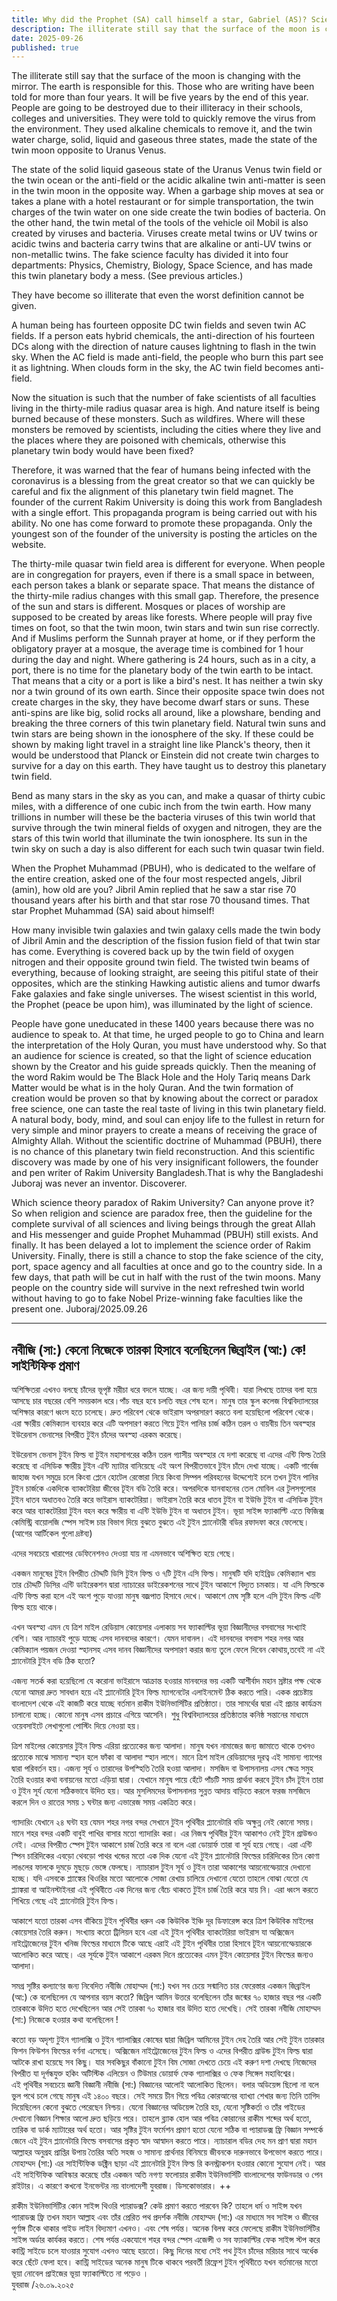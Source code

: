 ```yaml
---
title: Why did the Prophet (SA) call himself a star, Gabriel (AS)? Scientific evidence
description: The illiterate still say that the surface of the moon is changing with the mirror. The earth is responsible for this. Those who are writing have been told for more than four years. It will be five years by the end of this year. People are going to be destroyed due to their illiteracy in their schools, colleges and universities.
date: 2025-09-26
published: true
---
```


The illiterate still say that the surface of the moon is changing with the mirror. The earth is responsible for this. Those who are writing have been told for more than four years. It will be five years by the end of this year. People are going to be destroyed due to their illiteracy in their schools, colleges and universities. They were told to quickly remove the virus from the environment. They used alkaline chemicals to remove it, and the twin water charge, solid, liquid and gaseous three states, made the state of the twin moon opposite to Uranus Venus.

The state of the solid liquid gaseous state of the Uranus Venus twin field or the twin ocean or the anti-field or the acidic alkaline twin anti-matter is seen in the twin moon in the opposite way. When a garbage ship moves at sea or takes a plane with a hotel restaurant or for simple transportation, the twin charges of the twin water on one side create the twin bodies of bacteria. On the other hand, the twin metal of the tools of the vehicle oil Mobil is also created by viruses and bacteria. Viruses create metal twins or UV twins or acidic twins and bacteria carry twins that are alkaline or anti-UV twins or non-metallic twins. The fake science faculty has divided it into four departments: Physics, Chemistry, Biology, Space Science, and has made this twin planetary body a mess. (See previous articles.)

They have become so illiterate that even the worst definition cannot be given.

A human being has fourteen opposite DC twin fields and seven twin AC fields. If a person eats hybrid chemicals, the anti-direction of his fourteen DCs along with the direction of nature causes lightning to flash in the twin sky. When the AC field is made anti-field, the people who burn this part see it as lightning. When clouds form in the sky, the AC twin field becomes anti-field.

Now the situation is such that the number of fake scientists of all faculties living in the thirty-mile radius quasar area is high. And nature itself is being burned because of these monsters. Such as wildfires. Where will these monsters be removed by scientists, including the cities where they live and the places where they are poisoned with chemicals, otherwise this planetary twin body would have been fixed?

Therefore, it was warned that the fear of humans being infected with the coronavirus is a blessing from the great creator so that we can quickly be careful and fix the alignment of this planetary twin field magnet. The founder of the current Rakim University is doing this work from Bangladesh with a single effort. This propaganda program is being carried out with his ability. No one has come forward to promote these propaganda. Only the youngest son of the founder of the university is posting the articles on the website.

The thirty-mile quasar twin field area is different for everyone. When people are in congregation for prayers, even if there is a small space in between, each person takes a blank or separate space. That means the distance of the thirty-mile radius changes with this small gap. Therefore, the presence of the sun and stars is different. Mosques or places of worship are supposed to be created by areas like forests. Where people will pray five times on foot, so that the twin moon, twin stars and twin sun rise correctly. 
And if Muslims perform the Sunnah prayer at home, or if they perform the obligatory prayer at a mosque, the average time is combined for 1 hour during the day and night.
Where gathering is 24 hours, such as in a city, a port, there is no time for the planetary body of the twin earth to be intact. That means that a city or a port is like a bird's nest. It has neither a twin sky nor a twin ground of its own earth. Since their opposite space twin does not create charges in the sky, they have become dwarf stars or suns. These anti-spins are like big, solid rocks all around, like a plowshare, bending and breaking the three corners of this twin planetary field. Natural twin suns and twin stars are being shown in the ionosphere of the sky. If these could be shown by making light travel in a straight line like Planck's theory, then it would be understood that Planck or Einstein did not create twin charges to survive for a day on this earth. They have taught us to destroy this planetary twin field.

Bend as many stars in the sky as you can, and make a quasar of thirty cubic miles, with a difference of one cubic inch from the twin earth. How many trillions in number will these be the bacteria viruses of this twin world that survive through the twin mineral fields of oxygen and nitrogen, they are the stars of this twin world that illuminate the twin ionosphere. Its sun in the twin sky on such a day is also different for each such twin quasar twin field.

When the Prophet Muhammad (PBUH), who is dedicated to the welfare of the entire creation, asked one of the four most respected angels, Jibril (amin), how old are you? Jibril Amin replied that he saw a star rise 70 thousand years after his birth and that star rose 70 thousand times. That star Prophet Muhammad (SA) said about himself!

How many invisible twin galaxies and twin galaxy cells made the twin body of Jibril Amin and the description of the fission fusion field of that twin star has come. Everything is covered back up by the twin field of oxygen nitrogen and their opposite ground twin field. The twisted twin beams of everything, because of looking straight, are seeing this pitiful state of their opposites, which are the stinking Hawking autistic aliens and tumor dwarfs
Fake galaxies and fake single universes.
The wisest scientist in this world, the Prophet (peace be upon him), was illuminated by the light of science.  

People have gone uneducated in these 1400 years because there was no audience to speak to. At that time, he urged people to go to China and learn the interpretation of the Holy Quran, you must have understood why. So that an audience for science is created, so that the light of science education shown by the Creator and his guide spreads quickly. Then the meaning of the word Rakim would be The Black Hole and the Holy  Tariq means Dark Matter would be what is in the holy Quran. And the twin formation of creation would be proven so that by knowing about the correct or paradox free science, one can taste the real taste of living in this twin planetary field. A natural body, body, mind, and soul can enjoy life to the fullest in return for very simple and minor prayers to create a means of receiving the grace of Almighty Allah.
Without the scientific doctrine of Muhammad (PBUH), there is no chance of this planetary twin field reconstruction. And this scientific discovery was made by one of his very insignificant followers, the founder and pen writer of Rakim University Bangladesh.That is why the Bangladeshi Juboraj was never an inventor. Discoverer.

Which science theory paradox of Rakim University? Can anyone prove it? So when religion and science are paradox free, then the guideline for the complete survival of all sciences and living beings through the great Allah and His messenger and guide Prophet Muhammad (PBUH) still exists. And finally.
It has been delayed a lot to implement the science order of Rakim University. Finally, there is still a chance to stop the fake science of the city, port, space agency and all faculties at once and go to the country side. In a few days, that path will be cut in half with the rust of the twin moons. Many people on the country side will survive in the next refreshed twin world without having to go to fake Nobel Prize-winning fake faculties like the present one.
Juboraj/2025.09.26

---

## নবীজি (সা:) কেনো নিজেকে তারকা হিসাবে বলেছিলেন জিব্রাইল (আ:) কে! সাইন্টিফিক প্রমাণ

অশিক্ষিতরা এখনও বলছে চাঁদের ভূপৃষ্ট মরীচা ধরে বদলে যাচ্ছে। এর জন‍্য দায়ী পৃথিবী। যারা লিখছে তাদের বলা হয়ে আসছে চার বছরের বেশি সময়কাল ধরে।পাঁচ বছর হবে চলতি বছর শেষ হলে। মানুষ তার স্কুল কলেজ বিশ্ববিদ্যালয়ের অশিক্ষার কারণে ধ্বংস হতে চলেছে। দ্রুত পরিবেশ থেকে ভাইরাস অপরসারণ করতে বলা হয়েছিলো পরিবেশ থেকে।  এরা ক্ষারীয় কেমিক‍্যাল ব‍্যবহার করে এটি অপসারণ করতে গিয়ে টুইন পানির চার্জ কঠিন তরল ও বায়বীয় তিন অবস্হার ইউরেনাস ভেনাসের বিপরীত টুইন চাঁদের অবস্হা এরকম করেছে। 

ইউরেনাস ভেনাস টুইন ফিল্ড বা টুইন মহাসাগরের কঠিন তরল গ‍্যাসীয় অবস্হার যে দশা করেছে বা এদের এন্টি ফিল্ড তৈরি করেছে বা এসিডিক ক্ষারীয় টুইন এন্টি  ম‍্যাটার বানিয়েছে এই অংশ বিপরীতভাবে টুইন চাঁদে দেখা যাচ্ছে। একটি গার্বেজ জাহাজ যখন সমুদ্রে চলে কিংবা প্লেনে হোটেল রেস্তোরা নিয়ে কিংবা সিম্পল  পরিবহনের উদ্দেশ‍্যেই চলে তখন টুইন পানির  টুইন চার্জকে একদিকে ব‍্যাকটেরিয়া জীবের টূইন বডি তৈরি করে। অপরদিকে  যানবাহনের তেল মোবিল এর টুলসগুলোর টুইন ধাতব অধাতবও তৈরি করে ভাইরাস ব‍্যাকটেরিয়া। ভাইরাস তৈরি করে ধাতব টুইন বা  ইউভি টুইন বা এসিডিক টুইন করে আর ব‍্যাকটেরিয়া টুইন বহন করে ক্ষারীয় বা এন্টি ইউভি টুইন বা অধাতব টুইন। ভূয়া সাইন্স ফ‍্যাকাল্টি এতে ফিজিক্স কেমিস্ট্রি বায়োলজি স্পেস সাইন্স  চার বিভাগ দিয়ে বুঝতে বুঝতে এই টুইন প্ল‍্যানেটারী বডির রফাদফা করে ফেলেছে। (আগের আর্টিকেল গুলো দ্রষ্টব‍্য)

এদের সবচেয়ে খারাপের ডেফিনেশনও দেওয়া যায় না এমনভাবে অশিক্ষিত হয়ে গেছে। 

একজন মানুষের টুইন বিপরীত চৌদ্দটি ডিসি টুইন ফিল্ড ও ৭টি টুইন এসি ফিল্ড। মানুষটি যদি হাইব্রিড কেমিক‍্যাল খায় তার চৌদ্দটি ডিসির এন্টি ডাইরেকশন দ্বারা ন‍্যাচারের ডাইরেকশনের সাথে টুইন আকাশে বিদ‍্যুত চমকায়। যা এসি ফিল্ডকে এন্টি ফিল্ড করা হলে এই অংশ পুড়ে যাওয়া মানুষ বজ্রপাত হিসাবে দেখে। আকাশে মেঘ সৃষ্টি হলে এসি টুইন ফিল্ড এন্টি ফিল্ড হয়ে থাকে। 

এখন অবস্হা এমন যে ত্রিশ মাইল রেডিয়াস কোয়েসার এলাকায় সব ফ‍্যাকাল্টির ভূয়া বিজ্ঞানীদের বসবাসের সংখ‍্যাই বেশি। আর ন‍্যাচারই পুড়ে যাচ্ছে এসব দানবদের কারণে। যেমন দাবানল। এই দানবদের বসবাস শহর নগর আর কেমিক‍্যাল পয়জন দেওয়া স্হানসহ এসব দানব বিজ্ঞানীদের অপসারণ করার জন‍্য তুলে ফেলে দিবেন কোথায়,তবেই না এই প্ল‍্যানেটারি টুইন বডি ঠিক হতো?

এজন‍্য সতর্ক করা হয়েছিলো যে করোনা ভাইরাসে আক্রান্ত হওয়ার মানবদের ভয় একটি আশীর্বাদ মহান স্রষ্টার পক্ষ থেকে যেনো আমরা দ্রুত সাবধান হয়ে এই প্ল‍্যানেটারি টূইন ফিল্ড ম‍্যাগনেটের এলাইনমেন্ট ঠিক করতে পারি। একক প্রচেষ্টায় বাংলাদেশ থেকে এই কাজটি করে যাচ্ছে বর্তমান রাকীম ইউনিভার্সিটির প্রতিষ্ঠাতা। তার সামর্থের দ্বারা এই প্রচার কার্যক্রম চালানো হচ্ছে। কোনো মানুষ এসব প্রচারে এগিয়ে আসেনি। শুধু বিশ্ববিদ্যালয়ের প্রতিষ্ঠাতার কনিষ্ঠ সন্তানের মাধ‍্যমে ওয়েবসাইটে লেখাগুলো পোস্টিং দিয়ে নেওয়া হয়। 

ত্রিশ মাইলের কোয়েসার টুইন ফিল্ড এরিয়া প্রত‍্যেকের জন‍্য আলাদা। মানুষ যখন নামাজের জন‍্য জামাতে থাকে তখনও প্রত‍্যেকে মাঝে সামান‍্য স্হান হলে ফাঁকা বা আলাদা স্হান লাগে। মানে ত্রিশ মাইল রেডিয়াসের দূরত্ব এই সামান‍্য গ‍্যাপের দ্বারা পরিবর্তন হয়। এজন‍্য সূর্য ও তারাদের উপস্হিতি তৈরি হওয়া আলাদা। মসজিদ বা উপাসনালয় এসব ক্ষেত্র সমুহ তৈরি হওয়ার কথা বনায়নের মতো এড়িয়া দ্বারা। যেখানে মানুষ পায়ে হেঁটে পাঁচটি সময় প্রার্থনা করবে টুইন চাঁদ টূইন তারা ও টুইন সূর্য যেনো সঠিকভাবে উদিত হয়। আর মুসলিমদের উপাসনালয় সুন্নত আদায় বাড়িতে করলে ফরজ মসজিদে করলে দিন ও রাতের সময় ১ ঘন্টার জন‍্য এভারেজ সময় একত্রিত করে। 

গ‍্যাদারিং যেখানে ২৪ ঘন্টা হয় যেমন শহর নগর বন্দর সেখানে টুইন পৃথিবীর প্ল‍্যানেটারি বডি অক্ষুন্ন নেই কোনো সময়। মানে শহর বন্দর একটি বাবুই পাখির বাসার মতো গ‍্যাদারিং করা। এর নিজস্ব পৃথিবীর টুইন আকাশও নেই টুইন গ্রাউন্ডও নেই। এদের বিপরীত স্পেস টুইন আকাশে চার্জ তৈরি করে না বলে এরা ডোয়ার্ফ তারা বা সূর্য হয়ে গেছে। এরা এন্টি স্পিন চারিদিকের এবড়ো থেবড়ো পাথর খন্ডের মতো এক দিক যেনো  এই টুইন প্ল‍্যানেটারি ফিল্ডের চারিদিকের তিন কোণা লাঙলের ফালকে দুমড়ে মুছড়ে ভেঙ্গে ফেলছে।  ন‍্যাচারাল টুইন সূর্য ও টুইন তারা আকাশের আয়নোস্ফেয়ারে দেখানো হচ্ছে। যদি এসবকে প্ল‍্যাঙ্কের থিওরির মতো আলোকে সোজা রেখায় চালিয়ে দেখানো যেতো তাহলে বোঝা যেতো যে প্ল‍্যাঙ্করা বা আইনস্টাইনরা এই পৃথিবীতে এক দিনের জন‍্য বেঁচে থাকতে টুইন চার্জ তৈরি করে যায় নি। এরা ধ্বংস করতে শিখিয়ে গেছে এই প্ল‍্যানেটারি টুইন ফিল্ড। 

আকাশে যতো তারকা এসব বাঁকিয়ে টুইন পৃথিবীর ধরুন এক কিউবিক ইঞ্চি দূর ডিফারেন্স করে ত্রিশ কিউবিক মাইলের কোয়েসার তৈরি করুন। সংখ‍্যায় কতো ট্রিলিয়ন হবে এরা এই টুইন পৃথিবীর ব‍্যাকটেরিয়া ভাইরাস যা অক্সিজেন নাইট্রোজেনের টুইন খনিজ ফিল্ডের মাধ‍্যমে টিকে আছে এরাই এই টুইন পৃথিবীর তারা  হিসাবে টূইন আয়নোস্ফেয়ারকে আলোকিত করে আছে। এর সূর্যকে টুইন আকাশে এরকম দিনে প্রত‍্যেকের এমন টুইন কোয়েসার টুইন ফিল্ডের জন‍্যও আলাদা। 

  সমগ্র সৃষ্টির কল‍্যাণের জন‍্য নিবেদিত নবীজি মোহাম্মদ (সা:) যখন সব চেয়ে সন্মানিত চার ফেরেস্তার একজন জিব্রাইল (আ:) কে বলেছিলেন যে আপনার বয়স কতো? জিব্রিল আমিন উত্তরে বলেছিলেন তাঁর জন্মের ৭০ হাজার বছর পর একটি তারকাকে উদিত হতে দেখেছিলেন আর সেই তারকা ৭০ হাজার বার উদিত হতে দেখেছি। সেই তারকা নবীজি মোহাম্মদ (সা:) নিজেকে হওয়ার কথা বলেছিলেন ! 

কতো বড় অদৃশ‍্য টুইন গ‍্যালাক্সি ও টুইন গ‍্যালাক্সির কোষের দ্বারা জিব্রিল আমিনের টুইন দেহ তৈরি আর সেই টুইন তারকার ফিশন ফিউশন ফিল্ডের বর্ণনা এসেছে।  অক্সিজেন নাইট্রোজেনের টুইন ফিল্ড ও এদের বিপরীত গ্রাউন্ড টুইন ফিল্ড দ্বারা আটকে রাখা হয়েছে সব কিছু। যার সবকিছুর বাঁকানো টুইন বিম সোজা দেখতে চেয়ে এই করুণ দশা দেখছে নিজেদের বিপরীত যা  দূর্গন্ধযুক্ত হকিং অটিস্টিক এলিয়েন ও টিউমার ডোয়ার্ফ 
ফেক গ‍্যালাক্সির ও ফেক সিঙ্গেল মহাবিশ্বের।  
এই পৃথিবীর সবচেয়ে জ্ঞানী বিজ্ঞানী নবীজি (সা:) বিজ্ঞানের আলোই আলোকিত ছিলেন। বলার অডিয়েন্স ছিলো না বলে ভুল পথে চলে গেছে  মানুষ এই ১৪০০ বছরে। সেই সময়ে চীন গিয়ে পবিত্র কোরআনের ব‍্যাখ‍্যা শেখার জন‍্য তিনি তাগিদ দিয়েছিলেন কেনো বুঝতে পেরেছেন নিশ্চয়। যেনো বিজ্ঞানের অডিয়েন্স তৈরি হয়, যেনো সৃষ্টিকর্তা ও তাঁর গাইডের দেখানো বিজ্ঞান শিক্ষার আলো দ্রুত ছড়িয়ে পরে। তাহলে ব্ল‍্যাক হোল আর পবিত্র কোরানের রাকীম শব্দের অর্থ হতো, তারিক বা ডার্ক ম‍্যাটারের অর্থ হতো। আর সৃষ্টির টুইন ফর্মেশন প্রমাণ হতো যেনো সঠিক বা প‍্যারাডক্স ফ্রি বিজ্ঞান সম্পর্কে জেনে এই টুইন প্ল‍্যানেটারি ফিল্ডে বসবাসের প্রকৃত স্বাদ আস্বাদন করতে পারে। ন‍্যাচারাল বডির দেহ মন প্রাণ দ্বারা মহান আল্লাহর অনুগ্রহ প্রাপ্তির উপায় তৈরির অতি সহজ ও সামান‍্য প্রার্থনার বিনিময়ে জীবনকে দারুনভাবে উপভোগ করতে পারে। মোহাম্মদ (সা:) এর সাইন্টিফিক ডক্ট্রিন ছাড়া এই প্ল‍্যানেটারি টুইন ফিল্ড রি কনস্ট্রাকশন হওয়ার কোনো সুযোগ নেই। আর এই সাইন্টিফিক আবিস্কার করেছে   তাঁর একজন অতি নগণ‍্য ফলোয়ার রাকীম ইউনিভার্সিটি বাংলাদেশের ফাউনডার ও পেন রাইটার। এ কারণে কখনো ইনভেন্টর নয় বাংলাদেশী যুবরাজ। ডিসকোভারার। ++

রাকীম ইউনিভার্সিটির কোন সাইন্স থিওরি   প‍্যারাডক্স? কেউ প্রমাণ করতে পারবেন কি?  তাহলে ধর্ম ও সাইন্স যখন প‍্যারাডক্স ফ্রি তখন মহান আল্লাহ এবং তাঁর প্রেরিত পথ প্রদর্শক নবীজি মোহাম্মদ (সা:) এর মাধ‍্যমে সব সাইন্স ও জীবের পূর্ণাঙ্গ টিকে থাকার  গাইড লাইন বিদ‍্যমাণ এখনও। এবং শেষ পর্যন্ত। 
অনেক বিলম্ব করে ফেলেছে রাকীম ইউনিভার্সিটির সাইন্স অর্ডার কার্যকর করতে। শেষ পর্যন্ত একযোগে শহর বন্দর স্পেস এজেন্সী ও সব ফ‍্যাকাল্টির ফেক সাইন্স স্টপ করে কান্ট্রি সাইডে চলে যাওয়ার সুযোগ এখনও আছে হয়তো। কিছু দিনের মধ‍্যে সেই পথ টুইন চাঁদের মরিচার সাথে অর্ধেক করে ছেঁটে ফেলা হবে। কান্ট্রি সাইডের  অনেক মানুষ টিকে থাকবে পরবর্তী রিফ্রেশ টুইন পৃথিবীতে যখন বর্তমানের মতো ভূয়া নোবেল প্রাইজের ভূয়া ফ‍্যাকাল্টিতে না পড়েও ।  
যুবরাজ /২৬.০৯.২০২৫
